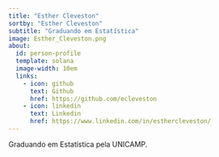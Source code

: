 ```yaml
---
title: "Esther Cleveston"
sortby: "Esther Cleveston"
subtitle: "Graduando em Estatística"
image: Esther_Cleveston.png
about:
  id: person-profile
  template: solana
  image-width: 10em
  links:
    - icon: github
      text: Github
      href: https://github.com/ecleveston
    - icon: linkedin
      text: Linkedin
      href: https://www.linkedin.com/in/esthercleveston/
---
```


::: {#person-profile}
Graduando em Estatística pela UNICAMP.
:::
